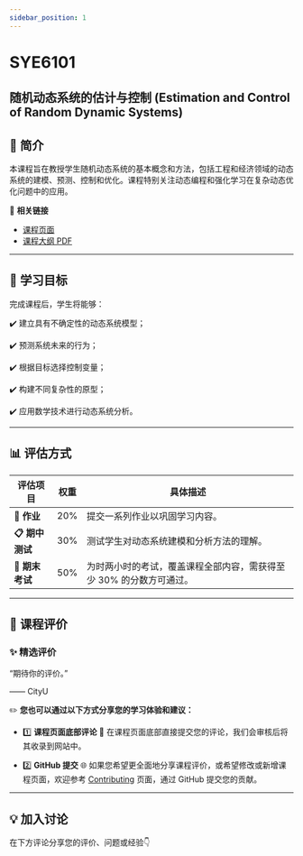 ```yaml
---
sidebar_position: 1
---
```


# SYE6101
## 随机动态系统的估计与控制 (Estimation and Control of Random Dynamic Systems)

## **📘 简介**
本课程旨在教授学生随机动态系统的基本概念和方法，包括工程和经济领域的动态系统的建模、预测、控制和优化。课程特别关注动态编程和强化学习在复杂动态优化问题中的应用。

🔗 **相关链接**
- [课程页面](https://www.cityu.edu.hk/catalogue/pg/202425/course/SYE6101.htm)
- [课程大纲 PDF](https://www.cityu.edu.hk/catalogue/pg/202425/course/SYE6101.pdf)

---

## **🎯 学习目标**

完成课程后，学生将能够：

✔️ 建立具有不确定性的动态系统模型；

✔️ 预测系统未来的行为；

✔️ 根据目标选择控制变量；

✔️ 构建不同复杂性的原型；

✔️ 应用数学技术进行动态系统分析。

---

## **📊 评估方式**

| **评估项目**           | **权重** | **具体描述**                                                                                       |
|-----------------------|---------|---------------------------------------------------------------------------------------------------|
| **📂 作业**             | 20%      | 提交一系列作业以巩固学习内容。                                                                     |
| **📋 期中测试**         | 30%      | 测试学生对动态系统建模和分析方法的理解。                                                              |
| **📝 期末考试**         | 50%      | 为时两小时的考试，覆盖课程全部内容，需获得至少 30% 的分数方可通过。                                          |

---

## **💬 课程评价**

### ✨ **精选评价**
<div className={commentStyles.commentBox}>
    <p className={commentStyles.commentText}>
        “期待你的评价。”
    </p>
    <p className={commentStyles.commentAuthor}>—— CityU</p>
</div>

✏️ **您也可以通过以下方式分享您的学习体验和建议：**

- 1️⃣ **课程页面底部评论**
💬 在课程页面底部直接提交您的评论，我们会审核后将其收录到网站中。

- 2️⃣ **GitHub 提交**
🌐 如果您希望更全面地分享课程评价，或希望修改或新增课程页面，欢迎参考 [Contributing](https://penjc.github.io/cityU-navigator/contributing) 页面，通过 GitHub 提交您的贡献。

---

## **💡 加入讨论**

在下方评论分享您的评价、问题或经验👇
<Utterances />